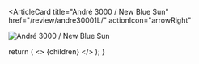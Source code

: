 <ArticleCard
  title="André 3000 / New Blue Sun"
  href="/review/andre30001L/"
  actionIcon="arrowRight"
>

![André 3000 / New Blue Sun](../../images/cd/andre30001L.jpg) 

</ArticleCard>

  return (
    <>
      {children}
    </>
  );
}